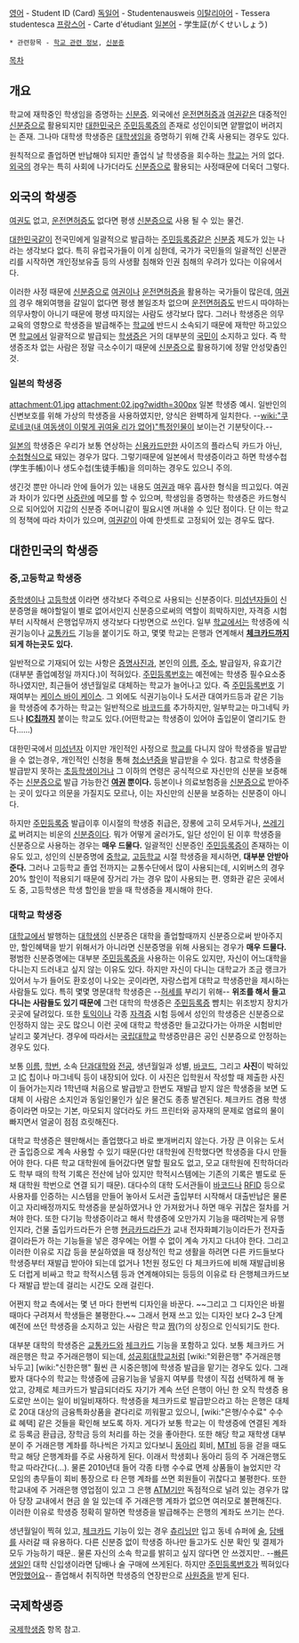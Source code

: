 [[영어]] - Student ID (Card)
[[독일어]] - Studentenausweis
[[이탈리아어]] - Tessera studentesca
[[프랑스어]] - Carte d'étudiant
[[일본어]] - 学生証(がくせいしょう)

 * 관련항목 - [[학교 관련 정보]], [[신분증]]

[[목차]]

== 개요 ==
학교에 재학중인 학생임을 증명하는 [[신분증]]. 외국에선 [[운전면허증]]과 [[여권]]같은 대중적인 [[신분증]]으로 활용되지만 [[대한민국]]은 [[주민등록증]]의 존재로 성인이되면 얕짤없이 버려지는 존재. 그나마 대학생 학생증은 [[대학생]]임을 증명하기 위해 간혹 사용되는 경우도 있다.

원칙적으로 졸업하면 반납해야 되지만 졸업식 날 학생증을 회수하는 [[학교]]는 거의 없다. [[외국]]의 경우는 특히 사회에 나가더라도 [[신분증]]으로 활용되는 사정때문에 더욱더 그렇다.

== 외국의 학생증 ==
[[여권]]도 없고, [[운전면허증]]도 없다면 평생 [[신분증]]으로 사용 될 수 있는 물건.

[[대한민국]]같이 전국민에게 일괄적으로 발급하는 [[주민등록증]]같은 [[신분증]] 제도가 있는 나라는 생각보다 없다. 특히 유럽국가들이 이게 심한데, 국가가 국민들의 일괄적인 신분관리를 시작하면 개인정보유출 등의 사생활 침해와 인권 침해의 우려가 있다는 이유에서다.

이러한 사정 때문에 [[신분증]]으로 [[여권]]이나 [[운전면허증]]을 활용하는 국가들이 많은데, [[여권]]의 경우 해외여행을 갈일이 없다면 평생 볼일조차 없으며 [[운전면허증]]도 반드시 따야하는 의무사항이 아니기 때문에 평생 따지않는 사람도 생각보다 많다. 그러나 학생증은 의무교육의 영향으로 학생증을 발급해주는 [[학교]]에 반드시 소속되기 때문에 재학만 하고있으면  [[학교]]에서 일괄적으로 발급되는 [[학생증]]은 거의 대부분의 [[국민]]이 소지하고 있다. 즉 학생증조차 없는 사람은 정말 극소수이기 때문에 [[신분증]]으로 활용하기에 정말 안성맞춤인 것.
=== 일본의 학생증 ===
attachment:01.jpg
attachment:02.jpg?width=300px
일본 학생증 예시. 일반인의 신변보호를 위해 가상의 학생증을 사용하였지만, 양식은 완벽하게 일치한다. --[[wiki:"쿠로네코(내 여동생이 이렇게 귀여울 리가 없어)"특정인물]]이 보이는건 기분탓이다.--

[[일본]]의 학생증은 우리가 보통 연상하는 [[신용카드]]만한 사이즈의 플라스틱 카드가 아닌, [[수첩]]형식으로 돼있는 경우가 많다. 그렇기때문에 일본에서 학생증이라고 하면 학생수첩(学生手帳)이나 생도수첩(生徒手帳)을 의미하는 경우도 있으니 주의.

생긴것 뿐만 아니라 안에 들어가 있는 내용도 [[여권]]과 매우 흡사한 형식을 띄고있다. 여권과 차이가 있다면 [[사증]]란에 메모를 할 수 있으며, 학생임을 증명하는 학생증은 카드형식으로 되어있어 지갑의 신분증 주머니같이 필요시엔 꺼내쓸 수 있단 점이다. 단 이는 학교의 정책에 따라 차이가 있으며, [[여권]]같이 아예 한셋트로 고정되어 있는 경우도 많다.

== 대한민국의 학생증 ==
=== 중,고등학교 학생증 ===
[[중학생]]이나 [[고등학생]] 이라면 생각보다 주력으로 사용되는 신분증이다. [[미성년자]]들이 신분증명을 해야할일이 별로 없어서인지 신분증으로써의 역할이 희박하지만, 자격증 시험부터 시작해서 은행업무까지 생각보다 다방면으로 쓰인다. 일부 [[학교]]에서는 학생증에 식권기능이나 [[교통카드]] 기능을 붙이기도 하고, 몇몇 학교는 은행과 연계해서 '''[[체크카드]]까지 되게 하는곳도 있다.'''

일반적으로 기재되어 있는 사항은 [[증명사진]]과, 본인의 [[이름]], [[주소]], 발급일자, 유효기간(대부분 졸업예정일 까지다.)이 적혀있다. [[주민등록번호]]는 예전에는 학생증 필수요소중 하나였지만, 최근들어 생년월일로 대체하는 학교가 늘어나고 있다. 즉 [[주민등록번호]] 기재여부는 [[케이스 바이 케이스]]. 그 외에도 식권기능이나 도서관 대여카드등과 같은 기능을 학생증에 추가하는 학교는 일반적으로 [[바코드]]를 추가하지만, 일부학교는 마그네틱 카드나 '''[[IC]]칩까지''' 붙이는 학교도 있다.(어떤학교는 학생증이 있어야 출입문이 열리기도 한다......)

대한민국에서 [[미성년자]] 이지만 개인적인 사정으로 [[학교]]를 다니지 않아 학생증을 발급받을 수 없는경우, 개인적인 신청을 통해 [[청소년증]]을 발급받을 수 있다. 참고로 학생증을 발급받지 못하는 [[초등학생]]이거나 그 이하의 연령은 공식적으로 자신만의 신분을 보증해주는 [[신분증]]으로 발급 가능한건 '''[[여권]] 뿐이다.''' 등본이나 의료보험증을 [[신분증]]으로 받아주는 곳이 있다고 의문을 가질지도 모르나, 이는 자신만의 신분을 보증하는 신분증이 아니다.

하지만 [[주민등록증]] 발급이후 이시절의 학생증 취급은, 장롱에 고히 모셔두거나, [[쓰레기]]로 버려지는 비운의 [[신분증]]이다. 뭐가 어떻게 굴러가도, 일단 성인이 된 이후 학생증을 신분증으로 사용하는 경우는 '''매우 드물다.''' 일괄적인 신분증인 [[주민등록증]]이 존재하는 이유도 있고, 성인의 신분증명에 [[중학교]], [[고등학교]] 시절 학생증을 제시하면, '''대부분 안받아준다.''' 그러나 고등학교 졸업 전까지는 교통수단에서 많이 사용되는데, 시외버스의 경우 20% 할인이 적용되기 때문에 장거리 가는 경우 많이 사용되는 편. 영화관 같은 곳에서도 중, 고등학생은 학생 할인을 받을 때 학생증을 제시해야 한다.

=== 대학교 학생증 ===
[[대학교]]에서 발행하는 [[대학생]]의 신분증은 대학을 졸업할때까지 신분증으로써 받아주지만, 할인혜택을 받기 위해서가 아니라면 신분증명을 위해 사용되는 경우가 '''매우 드물다.''' 평범한 신분증명에는 대부분 [[주민등록증]]을 사용하는 이유도 있지만, 자신이 어느대학을 다니는지 드러내고 싶지 않는 이유도 있다. 하지만 자신이 다니는 대학교가 조금 랭크가 있어서 누가 들어도 환호성이 나오는 곳이라면, 자랑스럽게 대학교 학생증만을 제시하는 사람들도 있다. 특히 몇몇 명문대학 학생증은 --[[허세]]를 부리기 위해-- '''위조를 해서 들고다니는 사람들도 있기 때문에''' 그런 대학의 학생증은 [[주민등록증]] 뺨치는 위조방지 장치가 곳곳에 달려있다. 또한 [[토익]]이나 각종 [[자격증]] 시험 등에서 성인의 학생증은 신분증으로 인정하지 않는 곳도 많으니 이런 곳에 대학교 학생증만 들고갔다가는 아까운 시험비만 날리고 쫒겨난다. 경우에 따라서는 [[국립대학교]] 학생증만큼은 공인 신분증으로 안정하는 경우도 있다.

보통 [[이름]], [[학번]], 소속 [[단과대학]]와 [[전공]], 생년월일과 성별, [[바코드]], 그리고 '''사진'''이 박혀있고 [[IC]] 칩이나 마그네틱 등이 내장되어 있다. 이 사진은 입학원서 작성할 때 제출한 사진이 들어가는지라 1학년때 처음으로 발급받고 한번도 재발급 받지 않은 학생증을 보면 도대체 이 사람은 소지인과 동일인물인가 싶은 물건도 종종 발견된다. 체크카드 겸용 학생증이라면 마모는 기본, 마모되지 않더라도 카드 프린터와 공자재의 문제로 염료의 물이 빠지면서 얼굴이 점점 흐릿해진다.

대학교 학생증은 웬만해서는 졸업했다고 바로 뽀개버리지 않는다. 가장 큰 이유는 도서관 출입증으로 계속 사용할 수 있기 때문(다만 대학원에 진학했다면 학생증을 다시 만들어야 한다. 다른 학교 대학원에 들어갔다면 말할 필요도 없고, 모교 대학원에 진학하더라도 학부 때의 학적 기록은 전산에 남아 있지만 학적시스템에는 기존의 기록은 별도로 둔 채 대학원 학번으로 연결 되기 때문). 대다수의 대학 도서관들이 [[바코드]]나 [[RFID]] 등으로 사용자를 인증하는 시스템을 만들어 놓아서 도서관 출입부터 시작해서 대출반납은 물론이고 자리배정까지도 학생증을 분실하였거나 안 가져왔거나 하면 매우 귀찮은 절차를 거쳐야 한다. 또한 다기능 학생증이라고 해서 학생증에 오만가지 기능을 때려박는게 유행인지라, 건물 출입카드라든가 은행 [[현금카드]]라든가 교내 전자화폐기능이라든가 전자출결이라든가 하는 기능들을 넣은 경우에는 어쩔 수 없이 계속 가지고 다녀야 한다. 그리고 이러한 이유로 지갑 등을 분실하였을 때 정상적인 학교 생활을 하려면 다른 카드들보다 학생증부터 재발급 받아야 되는데 없거나 1천원 정도인 다 체크카드에 비해 재발급비용도 더럽게 비싸고 학교 학적시스템 등과 연계해야되는 등등의 이유로 타 은행체크카드보다 재발급 받는데 걸리는 시간도 오래 걸린다.

어쩐지 학교 측에서는 몇 년 마다 한번씩 디자인을 바꾼다. ~~그리고 그 디자인은 바뀔 때마다 구려져서 학생들은 불평한다.~~ 그래서 현재 쓰고 있는 디자인 보다 2~3 단계 예전에 쓰던 학생증을 소지하고 있는 사람은 학교 [[짬]](?)의 상징으로 인식되기도 한다.

대부분 대학의 학생증은 [[교통카드]]와 [[체크카드]] 기능을 포함하고 있다. 보통 체크카드 거래은행은 학교 주거래은행이 되는데, [[성공회대학교]]처럼 [wiki:"외환은행" 주거래은행 놔두고] [wiki:"신한은행" 훨씬 큰 시중은행]에 학생증 발급을 맡기는 경우도 있다. 그래봤자 대다수의 학교는 학생증에 금융기능을 넣을지 여부를 학생이 직접 선택하게 해 놓았고, 강제로 체크카드가 발급되더라도 자기가 계속 쓰던 은행이 아닌 한 오직 학생증 용도로만 쓰이는 일이 비일비재하다. 학생증을 체크카드로 발급받으라고 하는 은행은 대체로 20대 대상의 금융특화상품을 곁다리로 끼워팔고 있으니, [wiki:"은행/수수료" 수수료 혜택] 같은 것들을 확인해 보도록 하자. 게다가 보통 학교는 이 학생증에 연결된 계좌로 등록금 환급금, 장학금 등의 처리를 하는 것을 좋아한다. 또한 해당 학교 재학생 대부분이 주 거래은행 계좌를 하나씩은 가지고 있다보니 [[동아리]] 회비, [[MT]]비 등을 걷을 때도 학교 해당 은행계좌를 주로 사용하게 된다. 이래서 학생회나 동아리 등의 주 거래은행도 학교 따라간다(...). 물론 2010년대 들어 각종 타행 수수료 면제 상품들이 늘었지만 각 모임의 총무들이 회비 통장으로 타 은행 계좌를 쓰면 회원들이 귀찮다고 불평한다. 또한 학교내에 주 거래은행 영업점이 있고 그 은행 [[ATM]]기만 독점적으로 널려 있는 경우가 많아 당장 교내에서 현금 쓸 일 있는데 주 거래은행 계좌가 없으면 여러모로 불편해진다. 이러한 이유로 학생증 정확히 말하면 학생증을 발급해주는 은행의 계좌도 쓰기는 쓴다.

생년월일이 찍혀 있고, [[체크카드]] 기능이 있는 경우 [[츄리닝]]만 입고 동네 슈퍼에 [[술]], [[담배]]를 사러갈 때 유용하다. 다른 신분증 없이 학생증 하나만 들고가도 신분 확인 및 결제가 모두 가능하기 때문.. 물론 자신의 소속 학교를 밝히고 싶지 않다면 안 쓰겠지만..
--[[빠른생일]]인 대학 신입생이라면 담배나 술 구매에 쓰게된다. 하지만 [[주민등록번호]]가 찍혀있다면[[망했어요]]--
졸업해서 취직하면 학생증의 연장판으로 [[사원증]]을 받게 된다.

== 국제학생증 ==
[[국제학생증]] 항목 참고.

